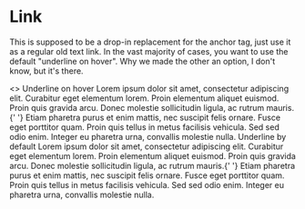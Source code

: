 
<Meta title="Navigation|Link" component={Link} />

# Link

This is supposed to be a drop-in replacement for the anchor tag, just use it as a regular old text link. In the vast majority of cases, you want to use the default "underline on hover". Why we made the other an option, I don't know, but it's there.

<Preview>
  <Story name="All">
    <>
      <Paragraph>
        <Link>Underline on hover</Link>
      </Paragraph>
      <Paragraph>
        Lorem ipsum dolor sit amet, consectetur adipiscing elit. Curabitur eget elementum lorem. Proin elementum aliquet
        euismod. Proin quis gravida arcu. Donec molestie sollicitudin ligula, ac rutrum mauris.{' '}
        <Link>Etiam pharetra</Link> purus et enim mattis, nec suscipit felis ornare. Fusce eget porttitor quam. Proin
        quis tellus in metus facilisis vehicula. Sed sed odio enim. Integer eu pharetra urna, convallis molestie nulla.
      </Paragraph>
      <Paragraph>
        <Link underline={true}>Underline by default</Link>
      </Paragraph>
      <Paragraph>
        Lorem ipsum dolor sit amet, consectetur adipiscing elit. Curabitur eget elementum lorem. Proin elementum aliquet
        euismod. Proin quis gravida arcu. Donec molestie sollicitudin ligula, ac rutrum mauris.{' '}
        <Link underline={true}>Etiam pharetra</Link> purus et enim mattis, nec suscipit felis ornare. Fusce eget
        porttitor quam. Proin quis tellus in metus facilisis vehicula. Sed sed odio enim. Integer eu pharetra urna,
        convallis molestie nulla.
      </Paragraph>
    </>
  </Story>
</Preview>

<Props of={Link} />
